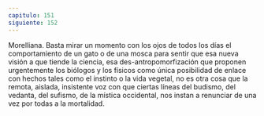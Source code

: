 ```yaml
---
capitulo: 151
siguiente: 152
---
```


Morelliana.
Basta mirar un momento con los ojos de todos los días el comportamiento de
un gato o de una mosca para sentir que esa nueva visión a que tiende la ciencia,
esa des-antropomorfización que proponen urgentemente los biólogos y los
físicos como única posibilidad de enlace con hechos tales como el instinto o la
vida vegetal, no es otra cosa que la remota, aislada, insistente voz con que ciertas
líneas del budismo, del vedanta, del sufismo, de la mística occidental, nos instan
a renunciar de una vez por todas a la mortalidad.
